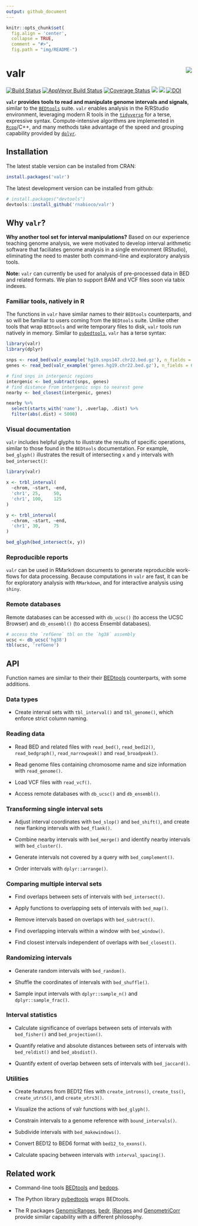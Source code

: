 ```yaml
---
output: github_document
---
```


```r
knitr::opts_chunk$set(
  fig.align = 'center',
  collapse = TRUE,
  comment = "#>",
  fig.path = "img/README-")
```

# valr <img src="man/figures/logo.png" align="right" />

[![Build Status](https://travis-ci.org/rnabioco/valr.svg?branch=master)](https://travis-ci.org/rnabioco/valr)
[![AppVeyor Build Status](https://ci.appveyor.com/api/projects/status/github/rnabioco/valr?branch=master&svg=true)](https://ci.appveyor.com/project/jayhesselberth/valr)
[![Coverage Status](https://img.shields.io/codecov/c/github/rnabioco/valr/master.svg)](https://codecov.io/github/rnabioco/valr?branch=master)
[![](http://www.r-pkg.org/badges/version/valr)](https://CRAN.R-project.org/package=valr)
[![](http://cranlogs.r-pkg.org/badges/valr?color=FFD700)](http://www.r-pkg.org/pkg/valr)
[![DOI](https://zenodo.org/badge/49370633.svg)](https://zenodo.org/badge/latestdoi/49370633)

**`valr` provides tools to read and manipulate genome intervals and signals**, similar to the [`BEDtools`][1] suite. `valr` enables analysis in the R/RStudio environment, leveraging modern R tools in the [`tidyverse`][14] for a terse, expressive syntax. Compute-intensive algorithms are implemented in [`Rcpp`][3]/C++, and many methods take advantage of the speed and grouping capability provided by [`dplyr`][2].

## Installation

The latest stable version can be installed from CRAN:

``` r
install.packages('valr')
```

The latest development version can be installed from github:

``` r
# install.packages("devtools")
devtools::install_github('rnabioco/valr')
```

## Why `valr`?

**Why another tool set for interval manipulations?** Based on our experience teaching genome analysis, we were motivated to develop interval arithmetic software that faciliates genome analysis in a single environment (RStudio), eliminating the need to master both command-line and exploratory analysis tools.

**Note:** `valr` can currently be used for analysis of pre-processed data in BED and related formats. We plan to support BAM and VCF files soon via tabix indexes.

### Familiar tools, natively in R

The functions in `valr` have similar names to their `BEDtools` counterparts, and so will be familiar to users coming from the `BEDtools` suite. Unlike other tools that wrap `BEDtools` and write temporary files to disk, `valr` tools run natively in memory. Similar to [`pybedtools`](https://daler.github.io/pybedtools/#why-pybedtools), `valr` has a terse syntax:

```r
library(valr)
library(dplyr)

snps <- read_bed(valr_example('hg19.snps147.chr22.bed.gz'), n_fields = 6)
genes <- read_bed(valr_example('genes.hg19.chr22.bed.gz'), n_fields = 6)

# find snps in intergenic regions
intergenic <- bed_subtract(snps, genes)
# find distance from intergenic snps to nearest gene
nearby <- bed_closest(intergenic, genes)

nearby %>%
  select(starts_with('name'), .overlap, .dist) %>%
  filter(abs(.dist) < 5000)
```

### Visual documentation

`valr` includes helpful glyphs to illustrate the results of specific operations, similar to those found in the `BEDtools` documentation. For example, `bed_glyph()` illustrates the result of intersecting `x` and `y` intervals with `bed_intersect()`:

```r
library(valr)

x <- trbl_interval(
  ~chrom, ~start, ~end,
  'chr1', 25,     50,
  'chr1', 100,    125
)

y <- trbl_interval(
  ~chrom, ~start, ~end,
  'chr1', 30,     75
)

bed_glyph(bed_intersect(x, y))
```

### Reproducible reports 

`valr` can be used in RMarkdown documents to generate reproducible work-flows for data processing. Because computations in `valr` are fast, it can be for exploratory analysis with `RMarkdown`, and for interactive analysis using `shiny`.

### Remote databases

Remote databases can be accessed with `db_ucsc()` (to access the UCSC Browser) and `db_ensembl()` (to access Ensembl databases).

```r
# access the `refGene` tbl on the `hg38` assembly
ucsc <- db_ucsc('hg38')
tbl(ucsc, 'refGene')
```

## API

Function names are similar to their their [BEDtools][1] counterparts, with some additions.

### Data types

* Create interval sets with `tbl_interval()` and `tbl_genome()`, which enforce strict column naming.

### Reading data

* Read BED and related files with `read_bed()`, `read_bed12()`, `read_bedgraph()`, `read_narrowpeak()` and `read_broadpeak()`.
  
* Read genome files containing chromosome name and size information with `read_genome()`.
  
* Load VCF files with `read_vcf()`.

* Access remote databases with `db_ucsc()` and `db_ensembl()`.

### Transforming single interval sets

* Adjust interval coordinates with `bed_slop()` and `bed_shift()`, and create new flanking intervals with `bed_flank()`.

* Combine nearby intervals with `bed_merge()` and identify nearby intervals with `bed_cluster()`.  

* Generate intervals not covered by a query with `bed_complement()`.

* Order intervals with `dplyr::arrange()`.

### Comparing multiple interval sets

* Find overlaps between sets of intervals with `bed_intersect()`.

* Apply functions to overlapping sets of intervals with `bed_map()`.

* Remove intervals based on overlaps with `bed_subtract()`.

* Find overlapping intervals within a window with `bed_window()`.

* Find closest intervals independent of overlaps with `bed_closest()`.

### Randomizing intervals

* Generate random intervals with `bed_random()`.

* Shuffle the coordinates of intervals with `bed_shuffle()`.

* Sample input intervals with `dplyr::sample_n()` and `dplyr::sample_frac()`.

### Interval statistics

* Calculate significance of overlaps between sets of intervals with `bed_fisher()` and  `bed_projection()`.

* Quantify relative and absolute distances between sets of intervals with `bed_reldist()` and `bed_absdist()`.

* Quantify extent of overlap between sets of intervals with `bed_jaccard()`.

### Utilities

* Create features from BED12 files with `create_introns()`, `create_tss()`, `create_utrs5()`, and `create_utrs3()`.

* Visualize the actions of valr functions with `bed_glyph()`.

* Constrain intervals to a genome reference with `bound_intervals()`.

* Subdivide intervals with `bed_makewindows()`.

* Convert BED12 to BED6 format with `bed12_to_exons()`.

* Calculate spacing between intervals with `interval_spacing()`.

## Related work

* Command-line tools [BEDtools][1] and [bedops][5].

* The Python library [pybedtools][4] wraps BEDtools.

* The R packages [GenomicRanges][6], [bedr][7], [IRanges][8] and [GenometriCorr][9] provide similar capability with a different philosophy.

[1]: http://bedtools.readthedocs.org/en/latest/
[2]: https://github.com/hadley/dplyr
[3]: http://www.rcpp.org/
[4]: https://daler.github.io/pybedtools/
[5]: http://bedops.readthedocs.org/en/latest/index.html
[6]: https://bioconductor.org/packages/release/bioc/html/GenomicRanges.html
[7]: https://CRAN.R-project.org/package=bedr 
[8]: https://bioconductor.org/packages/release/bioc/html/IRanges.html
[9]: http://journals.plos.org/ploscompbiol/article?id=10.1371/journal.pcbi.1002529
[10]: http://rmarkdown.rstudio.com/
[11]: https://www.r-bloggers.com/why-i-dont-like-jupyter-fka-ipython-notebook/
[12]: https://bitbucket.org/snakemake/snakemake/wiki/Home
[13]: http://shiny.rstudio.com/
[14]: http://tidyverse.org
